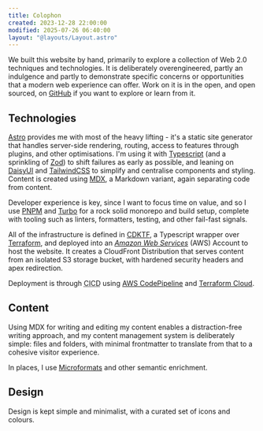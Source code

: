 ```yaml
---
title: Colophon
created: 2023-12-28 22:00:00
modified: 2025-07-26 06:40:00
layout: "@layouts/Layout.astro"
---
```


We built this website by hand, primarily to explore a collection of Web 2.0 techniques and technologies. It is deliberately overengineered, partly an indulgence and partly to demonstrate specific concerns or opportunities that a modern web experience can offer. Work on it is in the open, and open sourced, on [GitHub](https://github.com/grendel-consulting/www.grendel-consulting.com) if you want to explore or learn from it.

## Technologies

[Astro](https://astro.build/) provides me with most of the heavy lifting - it's a static site generator that handles server-side rendering, routing, access to features through plugins, and other optimisations. I'm using it with [Typescript](https://www.typescriptlang.org/) (and a sprinkling of [Zod](https://zod.dev/)) to shift failures as early as possible, and leaning on [DaisyUI](https://daisyui.com/) and [TailwindCSS](https://tailwindcss.com/) to simplify and centralise components and styling. Content is created using [MDX](https://mdxjs.com/), a Markdown variant, again separating code from content.

Developer experience is key, since I want to focus time on value, and so I use [PNPM](https://pnpm.io/) and [Turbo](https://turbo.build/repo) for a rock solid monorepo and build setup, complete with tooling such as linters, formatters, testing, and other fail-fast signals.

All of the infrastructure is defined in [CDKTF](https://developer.hashicorp.com/terraform/cdktf), a Typescript wrapper over [Terraform](https://developer.hashicorp.com/terraform), and deployed into an [<dfn id="aws">Amazon Web Services</dfn>](https://aws.amazon.com/) (<abbr>AWS</abbr>) Account to host the website. It creates a CloudFront Distribution that serves content from an isolated S3 storage bucket, with hardened security headers and apex redirection.

Deployment is through <abbr title="Continuous Integration and Continuous Deployment">CICD</abbr> using [AWS CodePipeline](https://aws.amazon.com/codepipeline/) and [Terraform Cloud](https://developer.hashicorp.com/terraform/cloud-docs).

## Content

Using MDX for writing and editing my content enables a distraction-free writing approach, and my content management system is deliberately simple: files and folders, with minimal frontmatter to translate from that to a cohesive visitor experience.

In places, I use [Microformats](https://microformats.org/wiki/Main_Page) and other semantic enrichment.

## Design

Design is kept simple and minimalist, with a curated set of icons and colours.
